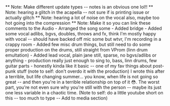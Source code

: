 ---
---


<Comment date="2023-02-28" author="ghstng" type="note">
  ** Note: Make different update types -- notes is an obvious one lol!!
</Comment>

<Comment date="2023-02-28" author="ghstng" type="note">
  ** Note: hearing a glitch in the acapella -- not sure if is printing issue or actually glitch
  ** Note: hearing a lot of noise on the vocal also, maybe too hot going into the compression
</Comment>

<Comment date="2023-02-28" author="ghstng" type="note">
  ** Note: Make it so you can link these comments to the Audio
</Comment>

<Comment date="2023-02-15" author="ghstng">
  - Arranged the song some
  - Added bridge
  - Added some vocal adlibs, bgvs, doubles, throws and fx, think I'm mostly happy with vocal -- should have backed off mic some but wtvr, I'm recording in a crappy room
  - Added few misc drum things, but still need to do some proper production on the drums, still straight from VProm (linn drum emultation)
</Comment>

<Comment date="2023-02-12" author="ghstng">
  - Added lead vocal, plain jane still, sparse, no bgvs/adlibs or anything
  - production really just enough to sing to, bass, linn drums, few guitar parts
  - honestly kinda like it basic -- one of my fav things about post-punk stuff (note to self: don't overdo it with the production)
</Comment>

<Comment date="2023-01-12" author="ghstng">
  I wrote this after a terrible, but life changing summer... you know, when life is not going so great -- and then you're in a terrible relationship on top of it 😳. The worst part, you're not even sure why you're still with the person -- maybe its just one less variable in a chaotic time.
  (Note to self: do a little youtube short on this -- too much to type -- Add to media section)
</Comment>